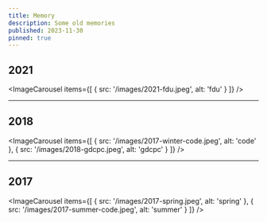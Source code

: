 ```yaml
---
title: Memory
description: Some old memories
published: 2023-11-30
pinned: true
---
```


## 2021

<ImageCarousel
  items={[
    {
      src: '/images/2021-fdu.jpeg',
      alt: 'fdu'
    }
  ]}
/>

---

## 2018

<ImageCarousel
  items={[
    {
      src: '/images/2017-winter-code.jpeg',
      alt: 'code'
    },
    {
      src: '/images/2018-gdcpc.jpeg',
      alt: 'gdcpc'
    }
  ]}
/>

---

## 2017

<ImageCarousel
  items={[
    {
      src: '/images/2017-spring.jpeg',
      alt: 'spring'
    },
    {
      src: '/images/2017-summer-code.jpeg',
      alt: 'summer'
    }
  ]}
/>
